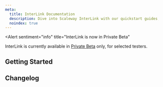 ```yaml
---
meta:
  title: InterLink Documentation
  description: Dive into Scaleway InterLink with our quickstart guides, how-tos, tutorials and more.
  noindex: true
---
```


<Alert
  sentiment="info"
  title="InterLink is now in Private Beta"
>
  InterLink is currently available in [Private Beta](https://www.scaleway.com/en/betas/) only, for selected testers.
</Alert>

<ProductHeader 
   productName="InterLink"
   productLogo="interlink"
   description="InterLink lets you create a secure, private connection between your external infrastructure, and your Scaleway VPC."
   url="https://www.scaleway.com/en/developers/api/api/interlink/#quickstart"
   label="InterLink Quickstart"
/>

## Getting Started

<Grid>
    <SummaryCard
        title="Concepts"
        icon="info"
        description="Core concepts that give you a better understanding of InterLink."
        label="View Concepts"
        url="/network/interlink/concepts/"
    />
        <SummaryCard
        title="Additional Content"
        icon="book-open-outline"
        description="Read our in-depth guides to provisioning and configuring your InterLink."
        label="Read more"
        url="/network/interlink/reference-content/"
    />
</Grid>

<ClickableBanner
    productLogo="cli"
    title="InterLink API"
    description="Manage InterLink using the Scaleway API."
    url="https://www.scaleway.com/en/developers/api/interlink/"
    label="Go to InterLink API"
/>

## Changelog

<ChangelogList
    productName="interlink"
    numberOfChanges={3}
/>